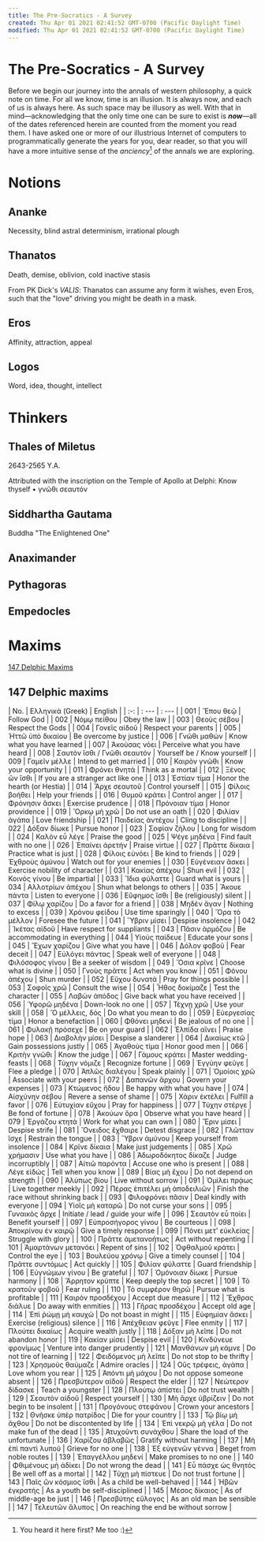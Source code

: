 ```yaml
---
title: The Pre-Socratics - A Survey
created: Thu Apr 01 2021 02:41:52 GMT-0700 (Pacific Daylight Time)
modified: Thu Apr 01 2021 02:41:52 GMT-0700 (Pacific Daylight Time)
---
```

# The Pre-Socratics - A Survey

Before we begin our journey into the annals of western philosophy, a quick note on time. For all we know, time is an illusion. It is always now, and each of us is always here. As such space may be illusory as well. With that in mind—acknowledging that the only time one can be sure to exist is ***now***—all of the dates referenced herein are counted from the moment you read them. I have asked one or more of our illustrious Internet of computers to programmatically generate the years for you, dear reader, so that you will have a more intuitive sense of the *anciency*[^1] of the annals we are exploring.

# Notions

## Ananke
Necessity, blind astral determinism, irrational plough

## Thanatos
Death, demise, oblivion, cold inactive stasis

From PK Dick's *VALIS*: Thanatos can assume any form it wishes, even Eros, such that the "love" driving you might be death in a mask.

## Eros
Affinity, attraction, appeal

## Logos
Word, idea, thought, intellect

# Thinkers
## Thales of Miletus
2643-2565 Y.A.

Attributed with the inscription on the Temple of Apollo at Delphi:
Know thyself • γνῶθι σεαυτόν

## Siddhartha Gautama
Buddha "The Enlightened One"

## Anaximander

## Pythagoras

## Empedocles

# Maxims

[147 Delphic Maxims](https://www.wikiwand.com/en/Delphic_maxims#/147_Delphic_maxims_as_cited_by_Stobaeus)

## 147 Delphic maxims
| No. | Ελληνικά (Greek)             | English                                |
| :-: | : ---                        | : ---                                  |
| 001 | Ἕπου θεῷ                     | Follow God                             |
| 002 | Νόμῳ πείθου                  | Obey the law                           |
| 003 | Θεοὺς σέβου                  | Respect the Gods                       |
| 004 | Γονεῖς αἰδοῦ                 | Respect your parents                   |
| 005 | Ἡττῶ ὑπὸ δικαίου             | Be overcome by justice                 |
| 006 | Γνῶθι μαθών                  | Know what you have learned             |
| 007 | Ἀκούσας νόει                 | Perceive what you have heard           |
| 008 | Σαυτὸν ἴσθι / Γνῶθι σεαυτόν  | Yourself be / Know yourself            |
| 009 | Γαμεῖν μέλλε                 | Intend to get married                  |
| 010 | Καιρὸν γνῶθι                 | Know your opportunity                  |
| 011 | Φρόνει θνητά                 | Think as a mortal                      |
| 012 | Ξένος ὢν ἴσθι                | If you are a stranger act like one     |
| 013 | Ἑστίαν τίμα                  | Honor the hearth (or Hestia)           |
| 014 | Ἄρχε σεαυτοῦ                 | Control yourself                       |
| 015 | Φίλοις βοήθει                | Help your friends                      |
| 016 | Θυμοῦ κράτει                 | Control anger                          |
| 017 | Φρόνησιν ἄσκει               | Exercise prudence                      |
| 018 | Πρόνοιαν τίμα                | Honor providence                       |
| 019 | Ὅρκῳ μὴ χρῶ                  | Do not use an oath                     |
| 020 | Φιλίαν ἀγάπα                 | Love friendship                        |
| 021 | Παιδείας ἀντέχου             | Cling to discipline                    |
| 022 | Δόξαν δίωκε                  | Pursue honor                           |
| 023 | Σοφίαν ζήλου                 | Long for wisdom                        |
| 024 | Καλὸν εὖ λέγε                | Praise the good                        |
| 025 | Ψέγε μηδένα                  | Find fault with no one                 |
| 026 | Ἐπαίνει ἀρετήν               | Praise virtue                          |
| 027 | Πρᾶττε δίκαια                | Practice what is just                  |
| 028 | Φίλοις εὐνόει                | Be kind to friends                     |
| 029 | Ἐχθροὺς ἀμύνου               | Watch out for your enemies             |
| 030 | Εὐγένειαν ἄσκει              | Exercise nobility of character         |
| 031 | Κακίας ἀπέχου                | Shun evil                              |
| 032 | Κοινὸς γίνου                 | Be impartial                           |
| 033 | Ἴδια φύλαττε                 | Guard what is yours                    |
| 034 | Αλλοτρίων ἀπέχου             | Shun what belongs to others            |
| 035 | Ἄκουε πάντα                  | Listen to everyone                     |
| 036 | Εὔφημος ἴσθι                 | Be (religiously) silent                |
| 037 | Φίλῳ χαρίζου                 | Do a favor for a friend                |
| 038 | Μηδὲν ἄγαν                   | Nothing to excess                      |
| 039 | Χρόνου φείδου                | Use time sparingly                     |
| 040 | Ὅρα τὸ μέλλον                | Foresee the future                     |
| 041 | Ὕβριν μίσει                  | Despise insolence                      |
| 042 | Ἱκέτας αἰδοῦ                 | Have respect for suppliants            |
| 043 | Πᾶσιν ἁρμόζου                | Be accommodating in everything         |
| 044 | Υἱοὺς παίδευε                | Educate your sons                      |
| 045 | Ἔχων χαρίζου                 | Give what you have                     |
| 046 | Δόλον φοβοῦ                  | Fear deceit                            |
| 047 | Εὐλόγει πάντας               | Speak well of everyone                 |
| 048 | Φιλόσοφος γίνου              | Be a seeker of wisdom                  |
| 049 | Ὅσια κρῖνε                   | Choose what is divine                  |
| 050 | Γνοὺς πρᾶττε                 | Act when you know                      |
| 051 | Φόνου ἀπέχου                 | Shun murder                            |
| 052 | Εὔχου δυνατά                 | Pray for things possible               |
| 053 | Σοφοῖς χρῶ                   | Consult the wise                       |
| 054 | Ἦθος δοκίμαζε                | Test the character                     |
| 055 | Λαβὼν ἀπόδος                 | Give back what you have received       |
| 056 | Ὑφορῶ μηδένα                 | Down-look no one                       |
| 057 | Τέχνῃ χρῶ                    | Use your skill                         |
| 058 | Ὃ μέλλεις, δός               | Do what you mean to do                 |
| 059 | Εὐεργεσίας τίμα              | Honor a benefaction                    |
| 060 | Φθόνει μηδενί                | Be jealous of no one                   |
| 061 | Φυλακῇ πρόσεχε               | Be on your guard                       |
| 062 | Ἐλπίδα αἴνει                 | Praise hope                            |
| 063 | Διαβολὴν μίσει               | Despise a slanderer                    |
| 064 | Δικαίως κτῶ                  | Gain possessions justly                |
| 065 | Ἀγαθοὺς τίμα                 | Honor good men                         |
| 066 | Κριτὴν γνῶθι                 | Know the judge                         |
| 067 | Γάμους κράτει                | Master wedding-feasts                  |
| 068 | Τύχην νόμιζε                 | Recognize fortune                      |
| 069 | Ἐγγύην φεῦγε                 | Flee a pledge                          |
| 070 | Ἁπλῶς διαλέγου               | Speak plainly                          |
| 071 | Ὁμοίοις χρῶ                  | Associate with your peers              |
| 072 | Δαπανῶν ἄρχου                | Govern your expenses                   |
| 073 | Κτώμενος ἥδου                | Be happy with what you have            |
| 074 | Αἰσχύνην σέβου               | Revere a sense of shame                |
| 075 | Χάριν ἐκτέλει                | Fulfill a favor                        |
| 076 | Εὐτυχίαν εὔχου               | Pray for happiness                     |
| 077 | Τύχην στέργε                 | Be fond of fortune                     |
| 078 | Ἀκούων ὅρα                   | Observe what you have heard            |
| 079 | Ἐργάζου κτητά                | Work for what you can own              |
| 080 | Ἔριν μίσει                   | Despise strife                         |
| 081 | Ὄνειδος ἔχθαιρε              | Detest disgrace                        |
| 082 | Γλῶτταν ἴσχε                 | Restrain the tongue                    |
| 083 | Ὕβριν ἀμύνου                 | Keep yourself from insolence           |
| 084 | Κρῖνε δίκαια                 | Make just judgements                   |
| 085 | Χρῶ χρήμασιν                 | Use what you have                      |
| 086 | Ἀδωροδόκητος δίκαζε          | Judge incorruptibly                    |
| 087 | Αἰτιῶ παρόντα                | Accuse one who is present              |
| 088 | Λέγε εἰδώς                   | Tell when you know                     |
| 089 | Βίας μὴ ἔχου                 | Do not depend on strength              |
| 090 | Ἀλύπως βίου                  | Live without sorrow                    |
| 091 | Ὁμίλει πρᾴως                 | Live together meekly                   |
| 092 | Πέρας ἐπιτέλει μὴ ἀποδειλιῶν | Finish the race without shrinking back |
| 093 | Φιλοφρόνει πᾶσιν             | Deal kindly with everyone              |
| 094 | Υἱοῖς μὴ καταρῶ              | Do not curse your sons                 |
| 095 | Γυναικὸς ἄρχε                | Initiate / lead / guide your wife      |
| 096 | Σεαυτὸν εὖ ποίει             | Benefit yourself                       |
| 097 | Εὐπροσήγορος γίνου           | Be courteous                           |
| 098 | Ἀποκρίνου ἐν καιρῷ           | Give a timely response                 |
| 099 | Πόνει μετ' εὐκλείας          | Struggle with glory                    |
| 100 | Πρᾶττε ἀμετανοήτως           | Act without repenting                  |
| 101 | Ἁμαρτάνων μετανόει           | Repent of sins                         |
| 102 | Ὀφθαλμοῦ κράτει              | Control the eye                        |
| 103 | Βουλεύου χρόνῳ               | Give a timely counsel                  |
| 104 | Πρᾶττε συντόμως              | Act quickly                            |
| 105 | Φιλίαν φύλαττε               | Guard friendship                       |
| 106 | Εὐγνώμων γίνου               | Be grateful                            |
| 107 | Ὁμόνοιαν δίωκε               | Pursue harmony                         |
| 108 | Ἄρρητον κρύπτε               | Keep deeply the top secret             |
| 109 | Τὸ κρατοῦν φοβοῦ             | Fear ruling                            |
| 110 | Τὸ συμφέρον θηρῶ             | Pursue what is profitable              |
| 111 | Καιρὸν προσδέχου             | Accept due measure                     |
| 112 | Ἔχθρας διάλυε                | Do away with enmities                  |
| 113 | Γῆρας προσδέχου              | Accept old age                         |
| 114 | Ἐπὶ ῥώμῃ μὴ καυχῶ            | Do not boast in might                  |
| 115 | Εὐφημίαν ἄσκει               | Exercise (religious) silence           |
| 116 | Ἀπέχθειαν φεῦγε              | Flee enmity                            |
| 117 | Πλούτει δικαίως              | Acquire wealth justly                  |
| 118 | Δόξαν μὴ λεῖπε               | Do not abandon honor                   |
| 119 | Κακίαν μίσει                 | Despise evil                           |
| 120 | Κινδύνευε φρονίμως           | Venture into danger prudently          |
| 121 | Μανθάνων μὴ κάμνε            | Do not tire of learning                |
| 122 | Φειδόμενος μὴ λεῖπε          | Do not stop to be thrifty              |
| 123 | Χρησμοὺς θαύμαζε             | Admire oracles                         |
| 124 | Οὓς τρέφεις, ἀγάπα           | Love whom you rear                     |
| 125 | Ἀπόντι μὴ μάχου              | Do not oppose someone absent           |
| 126 | Πρεσβύτερον αἰδοῦ            | Respect the elder                      |
| 127 | Νεώτερον δίδασκε             | Teach a youngster                      |
| 128 | Πλούτῳ ἀπίστει               | Do not trust wealth                    |
| 129 | Σεαυτὸν αἰδοῦ                | Respect yourself                       |
| 130 | Μὴ ἄρχε ὑβρίζειν             | Do not begin to be insolent            |
| 131 | Προγόνους στεφάνου           | Crown your ancestors                   |
| 132 | Θνῆσκε ὑπὲρ πατρίδος         | Die for your country                   |
| 133 | Τῷ βίῳ μὴ ἄχθου              | Do not be discontented by life         |
| 134 | Ἐπὶ νεκρῷ μὴ γέλα            | Do not make fun of the dead            |
| 135 | Ἀτυχοῦντι συνάχθου           | Share the load of the unfortunate      |
| 136 | Χαρίζου ἀβλαβῶς              | Gratify without harming                |
| 137 | Μὴ ἐπὶ παντὶ λυποῦ           | Grieve for no one                      |
| 138 | Ἐξ εὐγενῶν γέννα             | Beget from noble routes                |
| 139 | Ἐπαγγέλλου μηδενί            | Make promises to no one                |
| 140 | Φθιμένους μὴ ἀδίκει          | Do not wrong the dead                  |
| 141 | Εὖ πάσχε ὡς θνητός           | Be well off as a mortal                |
| 142 | Τύχῃ μὴ πίστευε              | Do not trust fortune                   |
| 143 | Παῖς ὢν κόσμιος ἴσθι         | As a child be well-behaved             |
| 144 | Ἡβῶν ἐγκρατής                | As a youth be self-disciplined         |
| 145 | Μέσος δίκαιος                | As of middle-age be just               |
| 146 | Πρεσβύτης εὔλογος            | As an old man be sensible              |
| 147 | Τελευτῶν ἄλυπος              | On reaching the end be without sorrow  |

[^1]: You heard it here first? Me too :)
